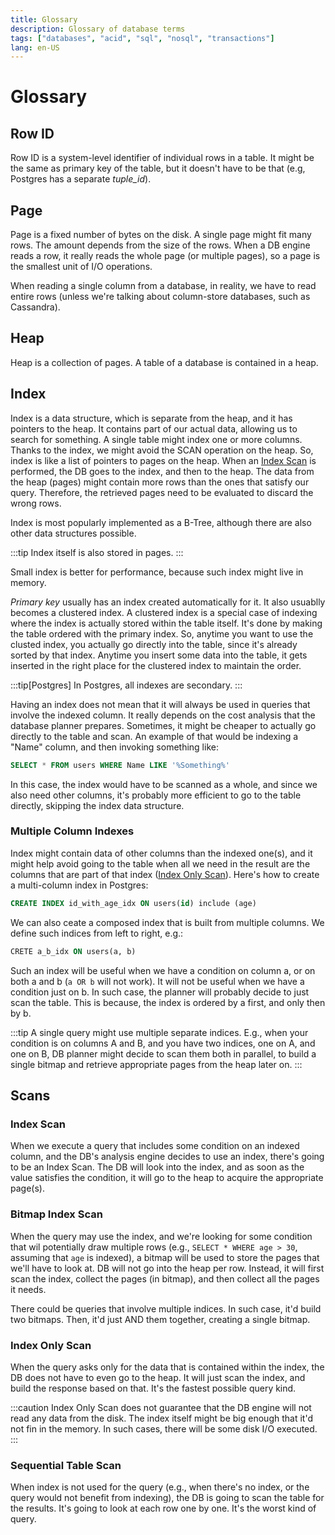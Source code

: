 ```yaml
---
title: Glossary
description: Glossary of database terms
tags: ["databases", "acid", "sql", "nosql", "transactions"]
lang: en-US
---
```



# Glossary

## Row ID

Row ID is a system-level identifier of individual rows in a table. It might be
the same as primary key of the table, but it doesn't have to be that (e.g,
Postgres has a separate _tuple_id_).

## Page

Page is a fixed number of bytes on the disk. A single page might fit many rows.
The amount depends from the size of the rows. When a DB engine reads a row, it
really reads the whole page (or multiple pages), so a page is the smallest unit
of I/O operations.

When reading a single column from a database, in reality, we have to read entire
rows (unless we're talking about column-store databases, such as Cassandra).

## Heap

Heap is a collection of pages. A table of a database is contained in a heap.

## Index

Index is a data structure, which is separate from the heap, and it has pointers
to the heap. It contains part of our actual data, allowing us to search for
something. A single table might index one or more columns. Thanks to the index,
we might avoid the SCAN operation on the heap. So, index is like a list of
pointers to pages on the heap. When an [Index Scan](#index-scan) is performed,
the DB goes to the index, and then to the heap. The data from the heap (pages)
might contain more rows than the ones that satisfy our query. Therefore, the
retrieved pages need to be evaluated to discard the wrong rows.

Index is most popularly implemented as a B-Tree, although there are also other
data structures possible.

:::tip
Index itself is also stored in pages.
:::

Small index is better for performance, because such index might live in memory.

_Primary key_ usually has an index created automatically for it. It also
usuablly becomes a clustered index. A clustered index is a special case of
indexing where the index is actually stored within the table itself. It's done
by making the table ordered with the primary index. So, anytime you want to use
the clusted index, you actually go directly into the table, since it's already
sorted by that index. Anytime you insert some data into the table, it gets
inserted in the right place for the clustered index to maintain the order.

:::tip[Postgres]
In Postgres, all indexes are secondary.
:::

Having an index does not mean that it will always be used in queries that
involve the indexed column. It really depends on the cost analysis that the
database planner prepares. Sometimes, it might be cheaper to actually go
directly to the table and scan. An example of that would be indexing a "Name"
column, and then invoking something like:

```sql
SELECT * FROM users WHERE Name LIKE '%Something%'
```

In this case, the index would have to be scanned as a whole, and since we also
need other columns, it's probably more efficient to go to the table directly,
skipping the index data structure.

### Multiple Column Indexes

Index might contain data of other columns than the indexed one(s), and it might
help avoid going to the table when all
we need in the result are the columns that are part of that index
([Index Only Scan](#index-only-scan)). Here's how to create a multi-column index
in Postgres:

```sql
CREATE INDEX id_with_age_idx ON users(id) include (age)
```

We can also ceate a composed index that is built from multiple columns. We define
such indices from left to right, e.g.:

```sql
CRETE a_b_idx ON users(a, b)
```

Such an index will be useful when we have a condition on column a, or on both a and b (`a OR b` will
not work). It will not be useful when we have a condition just on b. In such case, the planner
will probably decide to just scan the table. This is because, the index is ordered by
a first, and only then by b.

:::tip
A single query might use multiple separate indices. E.g., when your
condition is on columns A and B, and you have two indices, one on A, and one on
B, DB planner might decide to scan them both in parallel, to build a single
bitmap and retrieve appropriate pages from the heap later on.
:::

## Scans

### Index Scan

When we execute a query that includes some condition on an indexed column, and
the DB's analysis engine decides to use an index, there's going to be an Index
Scan. The DB will look into the index, and as soon as the value satisfies the
condition, it will go to the heap to acquire the appropriate page(s).

### Bitmap Index Scan

When the query may use the index, and we're looking for some condition that wil
potentially draw multiple rows (e.g., `SELECT * WHERE age > 30`, assuming that
`age` is indexed), a bitmap will be used to store the pages that we'll have to
look at. DB will not go into the heap per row. Instead, it will first scan the
index, collect the pages (in bitmap), and then collect all the pages it needs.

There could be queries that involve multiple indices. In such case, it'd build
two bitmaps. Then, it'd just AND them together, creating a single bitmap.

### Index Only Scan

When the query asks only for the data that is contained within the index, the DB
does not have to even go to the heap. It will just scan the index, and build the
response based on that. It's the fastest possible query kind.

:::caution
Index Only Scan does not guarantee that the DB engine will not read
any data from the disk. The index itself might be big enough that it'd not fin
in the memory. In such cases, there will be some disk I/O executed.
:::

### Sequential Table Scan

When index is not used for the query (e.g., when there's no index, or the query
would not benefit from indexing), the DB is going to scan the table for the
results. It's going to look at each row one by one. It's the worst kind of
query.
